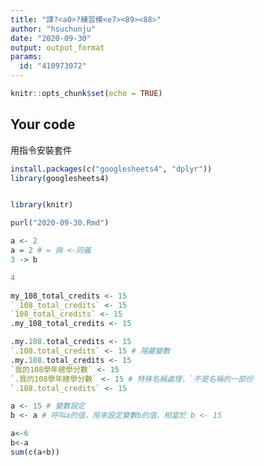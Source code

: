 ---
title: "課?<a0>?練習模<e7><89><88>"
author: "hsuchunju"
date: "2020-09-30"
output: output_format
params:
  id: "410973072"
---

```{r setup, include=FALSE}
knitr::opts_chunk$set(echo = TRUE)
```

## Your code
用指令安裝套件

```{r}
install.packages(c("googlesheets4", "dplyr"))
library(googlesheets4)


library(knitr)
```



```{r}
purl("2020-09-30.Rmd")
```
```{r}
a <- 2
a = 2 # = 與 <-同義
3 -> b

```

```{r}
4
```
```{r}
my_108_total_credits <- 15
`_108_total_credits` <- 15
`108_total_credits` <- 15
.my_108_total_credits <- 15
```


```{r}
.my.108.total_credits <- 15
`.108.total_credits` <- 15 # 隱藏變數
.my.108.total_credits <- 15
`我的108學年總學分數` <- 15
`.我的108學年總學分數` <- 15 # 特殊名稱處理，`不是名稱的一部份
`.108.total_credits` <- 15
```


```{r}
a <- 15 # 變數設定
b <- a # 呼叫a的值，用來設定變數b的值，相當於 b <- 15

```
```{r}
a<-6
b<-a
sum(c(a+b))
```

